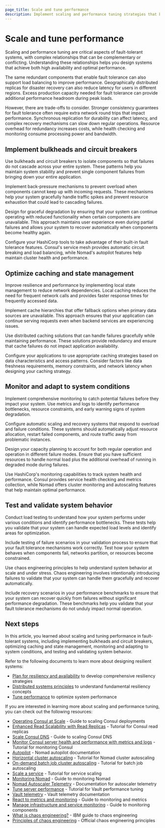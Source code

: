 ```yaml
---
page_title: Scale and tune performance
description: Implement scaling and performance tuning strategies that balance fault tolerance with system performance to achieve optimal reliability and user experience.
---
```


# Scale and tune performance

Scaling and performance tuning are critical aspects of fault-tolerant systems, with complex relationships that can be complementary or conflicting. Understanding these relationships helps you design systems that achieve both high availability and optimal performance.

The same redundant components that enable fault tolerance can also support load balancing to improve performance. Geographically distributed replicas for disaster recovery can also reduce latency for users in different regions. Excess production capacity needed for fault tolerance can provide additional performance headroom during peak loads.

However, there are trade-offs to consider. Stronger consistency guarantees for fault tolerance often require extra network round trips that impact performance. Synchronous replication for durability can affect latency, and complex recovery mechanisms can slow down regular operations. Resource overhead for redundancy increases costs, while health checking and monitoring consume processing power and bandwidth.

## Implement bulkheads and circuit breakers

Use bulkheads and circuit breakers to isolate components so that failures do not cascade across your entire system. These patterns help you maintain system stability and prevent single component failures from bringing down your entire application.

Implement back-pressure mechanisms to prevent overload when components cannot keep up with incoming requests. These mechanisms help your system gracefully handle traffic spikes and prevent resource exhaustion that could lead to cascading failures.

Design for graceful degradation by ensuring that your system can continue operating with reduced functionality when certain components are unavailable. This approach maintains user experience even during partial failures and allows your system to recover automatically when components become healthy again.

Configure your HashiCorp tools to take advantage of their built-in fault tolerance features. Consul's service mesh provides automatic circuit breaking and load balancing, while Nomad's autopilot features help maintain cluster health and performance.

## Optimize caching and state management

Improve resilience and performance by implementing local state management to reduce network dependencies. Local caching reduces the need for frequent network calls and provides faster response times for frequently accessed data.

Implement cache hierarchies that offer fallback options when primary data sources are unavailable. This approach ensures that your application can continue serving requests even when backend services are experiencing issues.

Use distributed caching solutions that can handle failures gracefully while maintaining performance. These solutions provide redundancy and ensure that cache failures do not impact application availability.

Configure your applications to use appropriate caching strategies based on data characteristics and access patterns. Consider factors like data freshness requirements, memory constraints, and network latency when designing your caching strategy.

## Monitor and adapt to system conditions

Implement comprehensive monitoring to catch potential failures before they impact your system. Use metrics and logs to identify performance bottlenecks, resource constraints, and early warning signs of system degradation.

Configure automatic scaling and recovery systems that respond to overload and failure conditions. These systems should automatically adjust resource allocation, restart failed components, and route traffic away from problematic instances.

Design your capacity planning to account for both regular operation and operation in different failure modes. Ensure that you have sufficient resources to handle normal load plus the additional overhead of running in degraded mode during failures.

Use HashiCorp's monitoring capabilities to track system health and performance. Consul provides service health checking and metrics collection, while Nomad offers cluster monitoring and autoscaling features that help maintain optimal performance.

## Test and validate system behavior

Conduct load testing to understand how your system performs under various conditions and identify performance bottlenecks. These tests help you validate that your system can handle expected load levels and identify areas for optimization.

Include testing of failure scenarios in your validation process to ensure that your fault tolerance mechanisms work correctly. Test how your system behaves when components fail, networks partition, or resources become constrained.

Use chaos engineering principles to help understand system behavior at scale and under stress. Chaos engineering involves intentionally introducing failures to validate that your system can handle them gracefully and recover automatically.

Include recovery scenarios in your performance benchmarks to ensure that your system can recover quickly from failures without significant performance degradation. These benchmarks help you validate that your fault tolerance mechanisms do not unduly impact normal operation.

## Next steps

In this article, you learned about scaling and tuning performance in fault-tolerant systems, including implementing bulkheads and circuit breakers, optimizing caching and state management, monitoring and adapting to system conditions, and testing and validating system behavior.

Refer to the following documents to learn more about designing resilient systems:

- [Plan for resiliency and availability](/well-architected-framework/design-resilient-systems/plan-for-resilience) to develop comprehensive resiliency strategies
- [Distributed systems principles](/well-architected-framework/design-resilient-systems/principles/distributed-systems-principles) to understand fundamental resiliency concepts
- [Tune performance](/well-architected-framework/design-resilient-systems/optimize-performance/tune-performance) to optimize system performance

If you are interested in learning more about scaling and performance tuning, you can check out the following resources:

- [Operating Consul at Scale](/consul/docs/manage/scale) - Guide to scaling Consul deployments
- [Enhanced Read Scalability with Read Replicas](/consul/docs/manage/scale/read-replica) - Tutorial for Consul read replicas
- [Scale Consul DNS](/consul/docs/discover/dns/scale) - Guide to scaling Consul DNS
- [Monitor Consul server health and performance with metrics and logs](/consul/tutorials/observe-your-network/server-metrics-and-logs) - Tutorial for monitoring Consul
- [Autopilot](/nomad/docs/manage/autopilot) - Nomad autopilot documentation
- [Horizontal cluster autoscaling](/nomad/tutorials/autoscaler/horizontal-cluster-scaling) - Tutorial for Nomad cluster autoscaling
- [On-demand batch job cluster autoscaling](/nomad/tutorials/autoscaler/horizontal-cluster-scaling-on-demand-batch) - Tutorial for batch job autoscaling
- [Scale a service](/nomad/tutorials/migrate-monolith/monolith-migration-autoscale) - Tutorial for service scaling
- [Monitoring Nomad](/nomad/docs/operations/monitoring-nomad) - Guide to monitoring Nomad
- [Nomad Autoscaler Telemetry](/nomad/tools/autoscaling/telemetry) - Documentation for autoscaler telemetry
- [Tune server performance](/vault/tutorials/archive/performance-tuning) - Tutorial for Vault performance tuning
- [Vault telemetry](/vault/docs/internals/telemetry) - Vault telemetry documentation
- [React to metrics and monitoring](/well-architected-framework/reliability/reliability-react-to-monitoring) - Guide to monitoring and metrics
- [Manage infrastructure and service monitoring](/well-architected-framework/reliability/reliability-deploy-application-monitoring-components) - Guide to monitoring components
- [What is chaos engineering?](https://www.ibm.com/think/topics/chaos-engineering) - IBM guide to chaos engineering
- [Principles of chaos engineering](https://principlesofchaos.org/) - Official chaos engineering principles